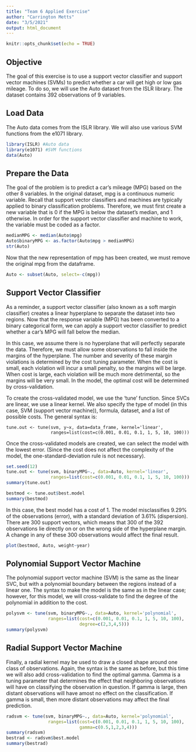 ---
title: "Team 6 Applied Exercise"
author: "Carrington Metts"
date: "3/5/2021"
output: html_document
---

```{r setup, include=FALSE}
knitr::opts_chunk$set(echo = TRUE)
```

## Objective

The goal of this exercise is to use a support vector classifier and support vector
machines (SVMs) to predict whether a car will get high or low gas mileage. To do so, 
we will use the Auto dataset from the ISLR library. The dataset contains 392 observations of 
9 variables. 

## Load Data
The Auto data comes from the ISLR library. We will also use various SVM functions 
from the e1071 library. 

```{r load, warning=FALSE}
library(ISLR) #Auto data
library(e1071) #SVM functions
data(Auto)
```

## Prepare the Data
The goal of the problem is to predict a car's mileage (MPG) based on the other 
8 variables. In the original dataset, mpg is a continuous numeric variable. 
Recall that support vector classifiers and machines are typically applied to 
binary classification problems. Therefore, we must first create a new variable 
that is 0 if the MPG is below the dataset's median, and 1 otherwise. In order for 
the support vector classifier and machine to work, the variable must be coded as a factor.

```{r mpg}
medianMPG <- median(Auto$mpg)
Auto$binaryMPG <- as.factor(Auto$mpg > medianMPG)
str(Auto)
```

Now that the new representation of mpg has been created, we must remove the original
mpg from the dataframe. 

```{r clearmpg}
Auto <- subset(Auto, select=-c(mpg))
```

## Support Vector Classifier 
As a reminder, a support vector classifier (also known as a soft margin classifier)
creates a linear hyperplane to separate
the dataset into two regions. Now that the response variable (MPG) has been 
converted to a binary categorical form, we can apply a support vector classifier
to predict whether a car's MPG will fall below the median. 

In this case, we assume there is no hyperplane that will perfectly separate the data. 
Therefore, we must allow some observations to fall inside the margins of the hyperplane.
The number and severity of these margin violations is determined by the cost tuning
parameter. When the cost is small, each violation will incur a small penalty, so 
the margins will be large. When cost is large, each violation will be much more 
detrimental, so the margins will be very small. 
In the model, the optimal cost will be determined by cross-validation. 

To create the cross-validated model, we use the 'tune' function. Since SVCs are 
linear, we use a linear kernel. We also specify the type of model (in this case, SVM 
(support vector machine)), formula, dataset, and a list of possible costs. The general syntax is:

```
tune.out <- tune(svm, y~x, data=data_frame, kernel='linear', 
                 ranges=list(cost=c(0.001, 0.01, 0.1, 1, 5, 10, 100)))
```

Once the cross-validated models are created, we can select the model with the 
lowest error. (Since the cost does not affect the complexity of the model, the 
one-standard-deviation rule is not necessary). 

``` {r svc}
set.seed(12)
tune.out <- tune(svm, binaryMPG~., data=Auto, kernel='linear', 
                 ranges=list(cost=c(0.001, 0.01, 0.1, 1, 5, 10, 100)))
summary(tune.out)

bestmod <- tune.out$best.model
summary(bestmod)
```

In this case, the best model has a cost of 1. The model misclassifies 9.29% of the 
observations (error), with a standard deviation of 3.61% (dispersion).
There are 300 support vectors, 
which means that 300 of the 392 observations lie directly on or on the wrong 
side of the hyperplane margin. A change in any of these 300 observations would 
affect the final result. 

```{r plotsvc}
plot(bestmod, Auto, weight~year)
```

## Polynomial Support Vector Machine

The polynomial support vector machine (SVM) is the same as the linear SVC, but 
with a polynomial boundary between the regions instead of a linear one. The syntax
to make the model is the same as in the linear case; however, for this model, 
we will cross-validate to find the degree of the polynomial in addition to the cost.    

``` {r poly}
polysvm <- tune(svm, binaryMPG~., data=Auto, kernel='polynomial', 
                ranges=list(cost=c(0.001, 0.01, 0.1, 1, 5, 10, 100), 
                            degree=c(2,3,4,5)))
summary(polysvm) 
```

## Radial Support Vector Machine
Finally, a radial kernel may be used to draw a closed shape around one class of 
observations. Again, the syntax is the same as before, but this time we will also 
add cross-validation to find the optimal gamma. Gamma is a tuning parameter that determines
the effect that neighboring observations will have on classifying the observation in question.
If gamma is large, then distant observations will have amost no effect on the classification. 
If gamma is small, then more distant observations may affect the final prediction. 

``` {r radial}
radsvm <- tune(svm, binaryMPG~., data=Auto, kernel='polynomial', 
                ranges=list(cost=c(0.001, 0.01, 0.1, 1, 5, 10, 100), 
                            gamma=c(0.5,1,2,3,4)))
summary(radsvm) 
bestrad <- radsvm$best.model
summary(bestrad)
```



